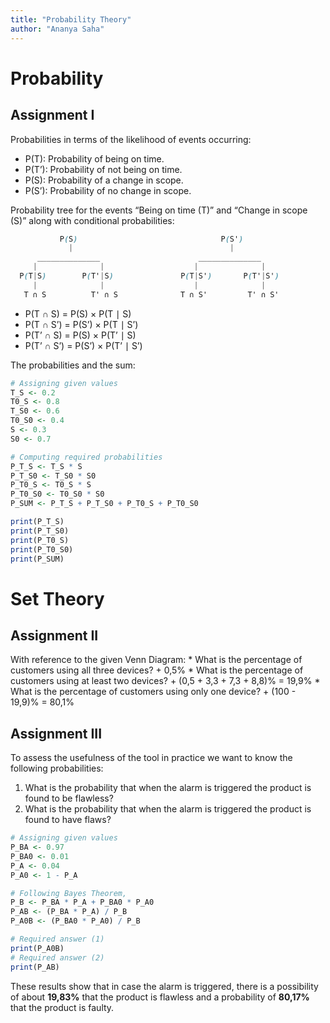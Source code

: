 ```yaml
---
title: "Probability Theory"
author: "Ananya Saha"
---
```


# Probability

## Assignment I
Probabilities in terms of the likelihood of events occurring:

- P(T): Probability of being on time.
- P(T'): Probability of not being on time.
- P(S): Probability of a change in scope.
- P(S'): Probability of no change in scope.

Probability tree for the events "Being on time (T)" and "Change in scope (S)" along with conditional probabilities:
```css
           P(S)                                P(S') 
             |                                   |
      ______________                      ______________
     |              |                    |              |
  P(T|S)        P(T'|S)               P(T|S')       P(T'|S') 
     |              |                    |              |
   T ∩ S          T' ∩ S              T ∩ S'         T' ∩ S'

```

- P(T ∩ S) = P(S) × P(T ∣ S)
- P(T ∩ S') = P(S') × P(T ∣ S')
- P(T' ∩ S) = P(S) × P(T' ∣ S)
- P(T' ∩ S') = P(S') × P(T' ∣ S')

The probabilities and the sum:

```r
# Assigning given values
T_S <- 0.2
T0_S <- 0.8
T_S0 <- 0.6
T0_S0 <- 0.4
S <- 0.3
S0 <- 0.7

# Computing required probabilities
P_T_S <- T_S * S
P_T_S0 <- T_S0 * S0
P_T0_S <- T0_S * S
P_T0_S0 <- T0_S0 * S0
P_SUM <- P_T_S + P_T_S0 + P_T0_S + P_T0_S0

print(P_T_S)
print(P_T_S0)
print(P_T0_S)
print(P_T0_S0)
print(P_SUM)
```

# Set Theory

## Assignment II
With reference to the given Venn Diagram:
* What is the percentage of customers using all three devices?
    + 0,5%
* What is the percentage of customers using at least two devices?
    + (0,5 + 3,3 + 7,3 + 8,8)% = 19,9%
* What is the percentage of customers using only one device?
    + (100 - 19,9)% = 80,1%
    
## Assignment III
To assess the usefulness of the tool in practice we want to know the following probabilities:

1. What is the probability that when the alarm is triggered the product is found to be flawless?
2. What is the probability that when the alarm is triggered the product is found to have flaws?

```r
# Assigning given values
P_BA <- 0.97
P_BA0 <- 0.01
P_A <- 0.04
P_A0 <- 1 - P_A

# Following Bayes Theorem,
P_B <- P_BA * P_A + P_BA0 * P_A0
P_AB <- (P_BA * P_A) / P_B
P_A0B <- (P_BA0 * P_A0) / P_B

# Required answer (1)
print(P_A0B)
# Required answer (2)
print(P_AB)

```
These results show that in case the alarm is triggered, there is a possibility of about **19,83%** that the product is flawless and a probability of **80,17%** that the product is faulty.    
